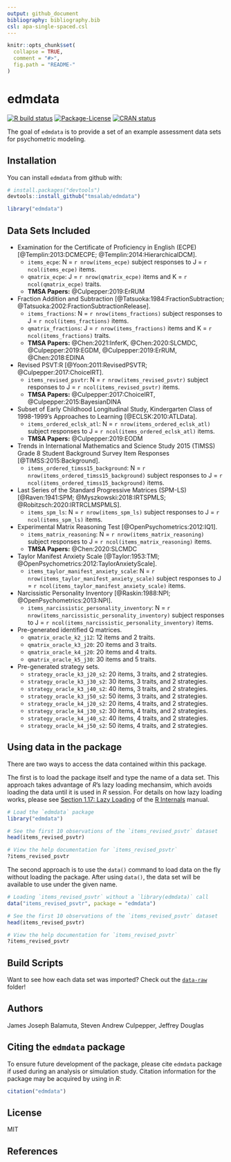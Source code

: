 ```yaml
---
output: github_document
bibliography: bibliography.bib
csl: apa-single-spaced.csl
---
```


<!-- README.md is generated from README.Rmd. Please edit that file -->

```r
knitr::opts_chunk$set(
  collapse = TRUE,
  comment = "#>",
  fig.path = "README-"
)
```

# edmdata

<!-- badges: start -->
[![R build status](https://github.com/tmsalab/edmdata/workflows/R-CMD-check/badge.svg)](https://github.com/tmsalab/edmdata/actions)
[![Package-License](http://img.shields.io/badge/license-MIT-brightgreen.svg?style=flat)](https://opensource.org/licenses/MIT)
[![CRAN status](https://www.r-pkg.org/badges/version/edmdata)](https://CRAN.R-project.org/package=edmdata)
<!-- badges: end -->

The goal of `edmdata` is to provide a set of an example assessment data sets
for psychometric modeling.

## Installation

You can install `edmdata` from github with:

```r
# install.packages("devtools")
devtools::install_github("tmsalab/edmdata")
```

```r
library("edmdata")
```

## Data Sets Included

- Examination for the Certificate of Proficiency in English (ECPE) [@Templin:2013:DCMECPE; @Templin:2014:HierarchicalDCM]. 
    - `items_ecpe`: N = `r nrow(items_ecpe)` subject responses to J = `r ncol(items_ecpe)` items.
    - `qmatrix_ecpe`: J = `r nrow(qmatrix_ecpe)` items and K = `r ncol(qmatrix_ecpe)` traits. 
    - **TMSA Papers:** @Culpepper:2019:ErRUM
- Fraction Addition and Subtraction [@Tatsuoka:1984:FractionSubtraction; @Tatsuoka:2002:FractionSubtractionRelease].
    - `items_fractions`: N = `r nrow(items_fractions)` subject responses to J = `r ncol(items_fractions)` items.
    - `qmatrix_fractions`: J = `r nrow(items_fractions)` items and K = `r ncol(items_fractions)` traits. 
    - **TMSA Papers:** @Chen:2021:InferK, @Chen:2020:SLCMDC, @Culpepper:2019:EGDM, @Culpepper:2019:ErRUM, @Chen:2018:EDINA
- Revised PSVT:R [@Yoon:2011:RevisedPSVTR; @Culpepper:2017:ChoiceIRT].
    - `items_revised_psvtr`: N = `r nrow(items_revised_psvtr)` subject responses
      to J = `r ncol(items_revised_psvtr)` items.
    - **TMSA Papers:** @Culpepper:2017:ChoiceIRT, @Culpepper:2015:BayesianDINA
- Subset of Early Childhood Longitudinal Study, Kindergarten Class of 1998-1999's
  Approaches to Learning [@ECLSK:2010:ATLData].
    - `items_ordered_eclsk_atl`: N = `r nrow(items_ordered_eclsk_atl)` subject responses
      to J = `r ncol(items_ordered_eclsk_atl)` items.
    - **TMSA Papers:** @Culpepper:2019:EODM
- Trends in International Mathematics and Science Study 2015 (TIMSS) Grade 8
  Student Background Survey Item Responses [@TIMSS:2015:Background].
    - `items_ordered_timss15_background`: N = `r nrow(items_ordered_timss15_background)` subject responses
      to J = `r ncol(items_ordered_timss15_background)` items.
- Last Series of the Standard Progressive Matrices (SPM-LS) [@Raven:1941:SPM; @Myszkowski:2018:IRTSPMLS; @Robitzsch:2020:IRTRCLMSPMLS].
    - `items_spm_ls`: N = `r nrow(items_spm_ls)`
      subject responses to J = `r ncol(items_spm_ls)` items.
- Experimental Matrix Reasoning Test [@OpenPsychometrics:2012:IQ1].
    - `items_matrix_reasoning`: N = `r nrow(items_matrix_reasoning)`
      subject responses to J = `r ncol(items_matrix_reasoning)` items.
    - **TMSA Papers:** @Chen:2020:SLCMDC
- Taylor Manifest Anxiety Scale [@Taylor:1953:TMI; @OpenPsychometrics:2012:TaylorAnxietyScale].
    - `items_taylor_manifest_anxiety_scale`: N = `r nrow(items_taylor_manifest_anxiety_scale)`
      subject responses to J = `r ncol(items_taylor_manifest_anxiety_scale)` items.
- Narcissistic Personality Inventory [@Raskin:1988:NPI; @OpenPsychometrics:2013:NPI].
    - `items_narcissistic_personality_inventory`: N = `r nrow(items_narcissistic_personality_inventory)`
      subject responses to J = `r ncol(items_narcissistic_personality_inventory)` items.
- Pre-generated identified Q matrices.
    - `qmatrix_oracle_k2_j12`: 12 items and 2 traits.
    - `qmatrix_oracle_k3_j20`: 20 items and 3 traits.
    - `qmatrix_oracle_k4_j20`: 20 items and 4 traits.
    - `qmatrix_oracle_k5_j30`: 30 items and 5 traits.
- Pre-generated strategy sets. 
    - `strategy_oracle_k3_j20_s2`: 20 items, 3 traits, and 2 strategies.
    - `strategy_oracle_k3_j30_s2`: 30 items, 3 traits, and 2 strategies.
    - `strategy_oracle_k3_j40_s2`: 40 items, 3 traits, and 2 strategies.
    - `strategy_oracle_k3_j50_s2`: 50 items, 3 traits, and 2 strategies.
    - `strategy_oracle_k4_j20_s2`: 20 items, 4 traits, and 2 strategies.
    - `strategy_oracle_k4_j30_s2`: 30 items, 4 traits, and 2 strategies.
    - `strategy_oracle_k4_j40_s2`: 40 items, 4 traits, and 2 strategies.
    - `strategy_oracle_k4_j50_s2`: 50 items, 4 traits, and 2 strategies.


## Using data in the package

There are two ways to access the data contained within this package.

The first is to load the package itself and type the name of a data set.
This approach takes advantage of *R*’s lazy loading mechansim, which
avoids loading the data until it is used in *R* session. For details on
how lazy loading works, please see [Section 1.17: Lazy
Loading](https://cran.r-project.org/doc/manuals/r-release/R-ints.html#Lazy-loading)
of the [R
Internals](https://cran.r-project.org/doc/manuals/r-release/R-ints.html)
manual.

``` r
# Load the `edmdata` package
library("edmdata")

# See the first 10 observations of the `items_revised_psvtr` dataset
head(items_revised_psvtr)

# View the help documentation for `items_revised_psvtr`
?items_revised_psvtr
```

The second approach is to use the `data()` command to load data on the
fly without loading the package. After using `data()`, the data set
will be available to use under the given name. 

``` r
# Loading `items_revised_psvtr` without a `library(edmdata)` call
data("items_revised_psvtr", package = "edmdata")

# See the first 10 observations of the `items_revised_psvtr` dataset
head(items_revised_psvtr)

# View the help documentation for `items_revised_psvtr`
?items_revised_psvtr
```

## Build Scripts

Want to see how each data set was imported? Check out the
[`data-raw`](https://github.com/tmsalab/edmdata/tree/master/data-raw)
folder!

## Authors

James Joseph Balamuta, Steven Andrew Culpepper, Jeffrey Douglas

## Citing the `edmdata` package

To ensure future development of the package, please cite `edmdata`
package if used during an analysis or simulation study. Citation information
for the package may be acquired by using in *R*:

```r
citation("edmdata")
```

## License

MIT

## References
